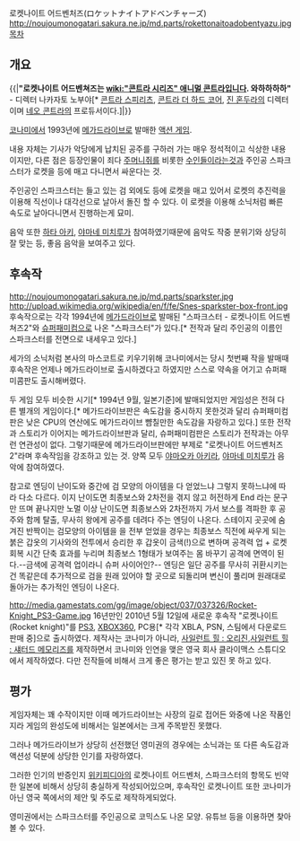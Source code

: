 로켓나이트 어드벤처즈(ロケットナイトアドベンチャーズ)
http://noujoumonogatari.sakura.ne.jp/md.parts/rokettonaitoadobentyazu.jpg
[[목차]]

{{{#!html
<embed src="http://www.youtube.com/v/-wuEQm5YQyw?hl=ko_KR&amp;version=3" type="application/x-shockwave-flash" width="640" height="480" allowscriptaccess="always" allowfullscreen="true"></embed>
}}}

== 개요 ==
{{|'''"로켓나이트 어드벤쳐즈는 [[wiki:"콘트라 시리즈" 애니멀 콘트라]]입니다. 와하하하하"''' - 디렉터 나카자토 노부야[* [[콘트라 스피리츠]], [[콘트라 더 하드 코어]], [[진 혼두라]]의 디렉터이며 [[네오 콘트라]]의 프로듀서이다.]|}}

[[코나미]]에서 1993년에 [[메가드라이브]]로 발매한 [[액션 게임]]. 


내용 자체는 기사가 악당에게 납치된 공주를 구하러 가는 매우 정석적이고 식상한 내용이지만, 다른 점은 등장인물이 죄다 [[주머니쥐]]를 비롯한 [[수인]]들이라는것과 주인공 스파크스터가 로켓을 등에 매고 다니면서 싸운다는 것.

주인공인 스파크스터는 들고 있는 검 외에도 등에 로켓을 매고 있어서 로켓의 추진력을 이용해 직선이나 대각선으로 날아서 돌진 할 수 있다. 이 로켓을 이용해 소닉처럼 빠른 속도로 날아다니면서 진행하는게 묘미.

음악 또한 [[하타 아키]], [[야마네 미치루]]가 참여하였기때문에 음악도 작중 분위기와 상당히 잘 맞는 등, 좋음 음악을 보여주고 있다.

== 후속작 == 
http://noujoumonogatari.sakura.ne.jp/md.parts/sparkster.jpg
http://upload.wikimedia.org/wikipedia/en/f/fe/Snes-sparkster-box-front.jpg
후속작으로는 각각 1994년에 [[메가드라이브]]로 발매된 "스파크스터 - 로켓나이트 어드벤쳐즈2"와 [[슈퍼패미컴]]으로 나온 "스파크스터"가 있다.[* 전작과 달리 주인공의 이름인 스파크스터를 전면으로 내세우고 있다.]

세가의 소닉처럼 본사의 마스코트로 키우기위해 코나미에서는 당시 첫번째 작을 발매때 후속작은 언제나 메가드라이브로 출시하겠다고 하였지만 스스로 약속을 어기고 슈퍼패미콤판도 출시해버렸다.

두 게임 모두 비슷한 시기[* 1994년 9월, 일본기준]에 발매되었지만 게임성은 전혀 다른 별개의 게임이다.[* 메가드라이브판은 속도감을 중시하지 못한것과 달리 슈퍼패미컴판은 낮은 CPU의 연산에도 메가드라이브 뺨칠만한 속도감을 자랑하고 있다.]
또한  전작과 스토리가 이어지는 메가드라이브판과 달리, 슈퍼패미컴판은 스토리가 전작과는 아무런 연관성이 없다. 그렇기때문에 메가드라이브판에만 부제로 "로켓나이트 어드벤처즈 2"라며 후속작임을 강조하고 있는 것.
양쪽 모두 [[야마오카 아키라]], [[야마네 미치루]]가 음악에 참여하였다.

참고로 엔딩이 난이도와 중간에 검 모양의 아이템을 다 얻었느냐 그렇지 못하느냐에 따라 다소 다르다.
이지 난이도면 최종보스와 2차전을 겪지 않고 허전하게 End 라는 문구만 뜨며 끝나지만 노멀 이상 난이도면 최종보스와 2차전까지 가서 보스를 격파한 후 공주와 함께 탈출, 무사히 왕에게 공주를 데려다 주는 엔딩이 나온다.
스테이지 곳곳에 숨겨진 반짝이는 검모양의 아이템을 을 전부 얻었을 경우는 최종보스 직전에 싸우게 되는 붉은 갑옷의 기사와의 전투에서 승리한 후 갑옷이 금색(!)으로 변하며 공격력 업 + 로켓 회복 시간 단축 효과를 누리며 최종보스 1형태가 보여주는 몸 바꾸기 공격에 면역이 된다.--금색에 공격력 업이라니 슈퍼 사이어인?-- 엔딩은 일단 공주를 무사히 귀환시키는건 똑같은데 추가적으로 검을 원래 있어야 할 곳으로 되돌리며 변신이 풀리며 원래대로 돌아가는 추가적인 엔딩이 나온다.

http://media.gamestats.com/gg/image/object/037/037326/Rocket-Knight_PS3-Game.jpg
16년만인 2010년 5월 12일에 새로운 후속작 "로켓나이트(Rocket knight)"를 [[PS3]], [[XBOX360]], PC용[* 각각 XBLA, PSN, 스팀에서 다운로드 판매 중]으로 출시하였다.
제작사는 코나미가 아니라, [[사일런트 힐 : 오리진]],[[사일런트 힐 : 섀터드 메모리즈]]를 제작하면서 코나미와 인연을 맺은 영국 회사 클라이맥스 스튜디오에서 제작하였다. 다만 전작들에 비해서 크게 좋은 평가는 받고 있진 못 하고 있다.
== 평가 ==
게임자체는 꽤 수작이지만 이때 메가드라이브는 사장의 길로 접어든 와중에 나온 작품인지라 게임의 완성도에 비해서는 일본에서는 크게 주목받진 못했다. 

그러나 메가드라이브가 상당히 선전했던 영미권의 경우에는 소닉과는 또 다른 속도감과 액션성 덕분에 상당한 인기를 자랑하였다.

그러한 인기의 반증인지 [[위키피디아]]의 로켓나이트 어드벤처, 스파크스터의 항목도 빈약한 일본에 비해서 상당히 충실하게 작성되어있으며, 후속작인 로켓나이트 또한 코나미가 아닌 영국 쪽에서의 제안 및 주도로 제작하게되었다.

영미권에서는 스파크스터를 주인공으로 코믹스도 나온 모양. 유튜브 등을 이용하면 찾아 볼 수 있다.
